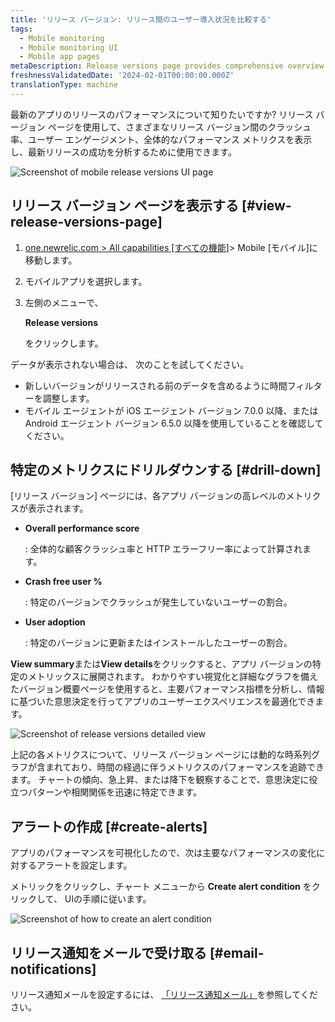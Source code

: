 ```yaml
---
title: 'リリース バージョン: リリース間のユーザー導入状況を比較する'
tags:
  - Mobile monitoring
  - Mobile monitoring UI
  - Mobile app pages
metaDescription: Release versions page provides comprehensive overview of their mobile application's performance across different versions.
freshnessValidatedDate: '2024-02-01T00:00:00.000Z'
translationType: machine
---
```





最新のアプリのリリースのパフォーマンスについて知りたいですか? リリース バージョン ページを使用して、さまざまなリリース バージョン間のクラッシュ率、ユーザー エンゲージメント、全体的なパフォーマンス メトリクスを表示し、最新リリースの成功を分析するために使用できます。

<img
  title="Mobile release versions page"
  alt="Screenshot of mobile release versions UI page"
  src={mobileReleaseVersions}
/>

## リリース バージョン ページを表示する [#view-release-versions-page]

1. [one.newrelic.com > All capabilities \[すべての機能\]](https://one.newrelic.com/all-capabilities)> Mobile \[モバイル]に移動します。

2. モバイルアプリを選択します。

3. 左側のメニューで、

   <DNT>**Release versions**</DNT>

   をクリックします。

<Callout variant="tip">
  データが表示されない場合は、 次のことを試してください。

  * 新しいバージョンがリリースされる前のデータを含めるように時間フィルターを調整します。
  * モバイル エージェントが iOS エージェント バージョン 7.0.0 以降、または Android エージェント バージョン 6.5.0 以降を使用していることを確認してください。
</Callout>

## 特定のメトリクスにドリルダウンする [#drill-down]

\[リリース バージョン] ページには、各アプリ バージョンの高レベルのメトリクスが表示されます。

* <DNT>**Overall performance score**</DNT>

  : 全体的な顧客クラッシュ率と HTTP エラーフリー率によって計算されます。

* <DNT>**Crash free user %**</DNT>

  : 特定のバージョンでクラッシュが発生していないユーザーの割合。

* <DNT>**User adoption**</DNT>

  : 特定のバージョンに更新またはインストールしたユーザーの割合。

<DNT>**View summary**</DNT>または<DNT>**View details**</DNT>をクリックすると、アプリ バージョンの特定のメトリックスに展開されます。 わかりやすい視覚化と詳細なグラフを備えたバージョン概要ページを使用すると、主要パフォーマンス指標を分析し、情報に基づいた意思決定を行ってアプリのユーザーエクスペリエンスを最適化できます。

<img
  title="Details of release versions"
  alt="Screenshot of release versions detailed view"
  src={mobileReleaseVersionsDetails}
/>

上記の各メトリクスについて、リリース バージョン ページには動的な時系列グラフが含まれており、時間の経過に伴うメトリクスのパフォーマンスを追跡できます。 チャートの傾向、急上昇、または降下を観察することで、意思決定に役立つパターンや相関関係を迅速に特定できます。

## アラートの作成 [#create-alerts]

アプリのパフォーマンスを可視化したので、次は主要なパフォーマンスの変化に対するアラートを設定します。

メトリックをクリックし、チャート メニューから <DNT>**Create alert condition**</DNT> をクリックして、 UIの手順に従います。

<img
  title="Create an alert condition"
  alt="Screenshot of how to create an alert condition"
  src={mobileCreateAlertCondition}
/>

## リリース通知をメールで受け取る [#email-notifications]

リリース通知メールを設定するには、 [「リリース通知メール」](/docs/mobile-monitoring/mobile-monitoring-ui/mobile-app-pages/mobile-monitoring-email-notifications/#version-trends)を参照してください。
